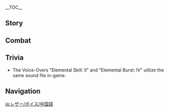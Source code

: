 {{CharacterTabs}}
{{LanguageTabs}}

__TOC__
==Story==
{{VO/Story
|character           = Razor
|language            = zh
|language_s          = zh
|language_t          = zh-tw
|name_s              = 雷泽
|name_t              = 雷澤

|vo_01_01_title_s    = 初次见面…
|vo_01_01_title_t    = 初次見面…
|vo_01_01_subtitle   = Hello
|vo_01_01_file       = VO_{language}{character} Hello.ogg
|vo_01_01_tx_s       = 你的气味…好闻。一起狩猎吧！
|vo_01_01_tx_t       = {{MC|你|妳|mc=1}}的氣味…好聞。一起狩獵吧！
|vo_01_01_rm         = Nǐ de qìwei... hǎowén. Yīqǐ shòuliè ba!
|vo_02_01_title_s    = 闲聊・气味
|vo_02_01_title_t    = 閒聊・氣味
|vo_02_01_subtitle   = Chat: Scent
|vo_02_01_file       = VO_{language}{character} Chat - Scent.ogg
|vo_02_01_tx_s       = 唔，兔子的味道…
|vo_02_01_tx_t       = 唔，兔子的味道…
|vo_02_01_rm         = N, tùzi de wèidao...
|vo_02_02_title_s    = 闲聊・饿
|vo_02_02_title_t    = 閒聊・餓
|vo_02_02_subtitle   = Chat: Hunger
|vo_02_02_file       = VO_{language}{character} Chat - Hunger.ogg
|vo_02_02_tx_s       = 走吗，肚子饿了。
|vo_02_02_tx_t       = 走嗎，肚子餓了。
|vo_02_02_rm         = Zǒu ma, dùzi èle.
|vo_02_03_title_s    = 闲聊・望风
|vo_02_03_title_t    = 閒聊・把風
|vo_02_03_subtitle   = Chat: Wind-gazing
|vo_02_03_file       = VO_{language}{character} Chat - Wind-gazing.ogg
|vo_02_03_tx_s       = 我去望风，走了叫我。
|vo_02_03_tx_t       = 我去望風，走了叫我。
|vo_02_03_rm         = Wǒ qù wàngfēng, zǒule jiào wǒ.

<!-- Weather -->
|vo_03_01_title_s    = 打雷的时候・提醒
|vo_03_01_title_t    = 打雷的時候・提醒
|vo_03_01_subtitle   = When Thunder Strikes: Warning
|vo_03_01_file       = VO_{language}{character} When Thunder Strikes - Warning.ogg
|vo_03_01_tx_s       = 怕就快点躲起来。
|vo_03_01_tx_t       = 怕就快點躲起來。
|vo_03_01_rm         = Pà jiù kuàidiǎn duǒqǐlái.
|vo_03_02_title_s    = 打雷的时候・带路
|vo_03_02_title_t    = 打雷的時候・帶路
|vo_03_02_subtitle   = When Thunder Strikes: Guidance
|vo_03_02_file       = VO_{language}{character} When Thunder Strikes - Guidance.ogg
|vo_03_02_tx_s       = 避开树，跟我来！
|vo_03_02_tx_t       = 避開樹，跟我來！
|vo_03_02_rm         = Bìkāi shù, gēn wǒ lái!
|vo_03_03_title_s    = 起风的时候…
|vo_03_03_title_t    = 起風的時候…
|vo_03_03_subtitle   = When It's Windy
|vo_03_03_file       = VO_{language}{character} When It's Windy.ogg
|vo_03_03_tx_s       = 风…唔…舒服。
|vo_03_03_tx_t       = 風…唔…舒服。
|vo_03_03_rm         = Fēng... N... Shūfu.
|vo_03_04_title_s    = 刮大风了…
|vo_03_04_title_t    = 颳大風了…
|vo_03_04_subtitle   = When the Wind Is Blowing
|vo_03_04_file       = VO_{language}{character} When the Wind Is Blowing.ogg
|vo_03_04_tx_s       = 风…嗯…扎扎的，有点疼。
|vo_03_04_tx_t       = 風…嗯…紮紮的，有點疼。
|vo_03_04_rm         = Fēng... Ng... zhāzhā de, yǒudiǎn téng.
|vo_04_01_title_s    = 早上好…
|vo_04_01_title_t    = 早安…
|vo_04_01_subtitle   = Good Morning
|vo_04_01_file       = VO_{language}{character} Good Morning.ogg
|vo_04_01_tx_s       = 太阳出来了。狩猎一起去？
|vo_04_01_tx_t       = 太陽出來了。狩獵一起去？
|vo_04_01_rm         = Tàiyáng chūláile. Shòuliè yīqǐ qù?
|vo_04_02_title_s    = 中午好…
|vo_04_02_title_t    = 午安…
|vo_04_02_subtitle   = Good Afternoon
|vo_04_02_file       = VO_{language}{character} Good Afternoon.ogg
|vo_04_02_tx_s       = 大块吃肉，开心！
|vo_04_02_tx_t       = 大塊吃肉，開心！
|vo_04_02_rm         = Dà kuài chī ròu, kāixīn!
|vo_04_03_title_s    = 晚上好…
|vo_04_03_title_t    = 晚上好…
|vo_04_03_subtitle   = Good Evening
|vo_04_03_file       = VO_{language}{character} Good Evening.ogg
|vo_04_03_tx_s       = 你去睡觉吧，我看月亮。
|vo_04_03_tx_t       = {{MC|你|妳|mc=1}}去睡覺吧，我看月亮。
|vo_04_03_rm         = Nǐ qù shuìjiào ba, wǒ kàn yuèliang.
|vo_04_04_title_s    = 晚安…
|vo_04_04_title_t    = 晚安…
|vo_04_04_subtitle   = Good Night
|vo_04_04_file       = VO_{language}{character} Good Night.ogg
|vo_04_04_tx_s       = 你睡觉，我看守。明天一起狩猎。
|vo_04_04_tx_t       = {{MC|你|妳|mc=1}}睡覺，我看守。明天一起狩獵。
|vo_04_04_rm         = Nǐ shuìjiaò, wǒ kānshǒu. Míngtiān yīqǐ shòuliè.
|vo_05_01_title_s    = 关于{name_s}自己…
|vo_05_01_title_t    = 關於{name_t}自己…
|vo_05_01_subtitle   = About {character}
|vo_05_01_file       = VO_{language}{character} About {character}.ogg
|vo_05_01_tx_s       = 我是狼。人的爸爸、妈妈，没有。
|vo_05_01_tx_t       = 我是狼。人的爸爸、媽媽，沒有。
|vo_05_01_rm         = Wǒ shì láng. Rén de bàba, māma, méiyǒu.
|vo_06_01_title_s    = 关于我们・朋友
|vo_06_01_title_t    = 關於我們・朋友
|vo_06_01_subtitle   = About us: Friends
|vo_06_01_file       = VO_{language}{character} About Us - Friends.ogg
|vo_06_01_tx_s       = 你是朋友。我和你一起狩猎。
|vo_06_01_tx_t       = {{MC|你|妳|mc=1}}是朋友。我和{{MC|你|妳|mc=1}}一起狩獵。
|vo_06_01_rm_s       = Nǐ shì péngyou. Wǒ hé nǐ yīqǐ shòuliè.
|vo_06_01_rm_t       = Nǐ shì péngyou. Wǒ hàn nǐ yīqǐ shòuliè.
|vo_06_02_title_s    = 关于我们・武器
|vo_06_02_title_t    = 關於我們・武器
|vo_06_02_subtitle   = About us: Weapons
|vo_06_02_friendship = 6
|vo_06_02_file       = VO_{language}{character} About Us - Weapons.ogg
|vo_06_02_tx_s       = 我有铁的爪子和雷的牙。我保护你。
|vo_06_02_tx_t       = 我有鐵的爪子和雷的牙。我保護{{MC|你|妳|mc=1}}。
|vo_06_02_rm_s       = Wǒ yǒu tiě de zhuǎzi hé léi de yá. Wǒ bǎohù nǐ.
|vo_06_02_rm_t       = Wǒ yǒu tiě de zhuǎzi hàn léi de yá. Wǒ bǎohù nǐ.
|vo_07_01_title_s    = 关于「神之眼」…
|vo_07_01_title_t    = 關於「神之眼」…
|vo_07_01_subtitle   = About the [[Vision]]
|vo_07_01_friendship = 4
|vo_07_01_file       = VO_{language}{character} About the Vision.ogg
|vo_07_01_tx_s       = 「神之眼」，师父帮忙。雷的牙打架，保护「卢皮卡」。
|vo_07_01_tx_t       = 「神之眼」，師父幫忙。雷的牙打架，保護「盧皮卡」。
|vo_07_01_rm         = "Shénzhīyǎn", shīfu bāngmáng. Léi de yá dǎjià, bǎohù "Lúpíkǎ".
|vo_07_02_title_s    = 有什么想要分享…
|vo_07_02_title_t    = 有什麼想要分享…
|vo_07_02_subtitle   = Something to Share
|vo_07_02_file       = VO_{language}{character} Something to Share.ogg
|vo_07_02_tx_s       = 晚上，星星很好看。天空，湖里，都有很多很多星星。<br>晚上，城市里，也有很多星星。
|vo_07_02_tx_t       = 晚上，星星很好看。天空，湖裡，都有很多很多星星。<br>晚上，城市裡，也有很多星星。
|vo_07_02_rm_s       = Wǎnshang, xīngxing hěn hǎokàn. Tiānkōng, húlǐ, dōu yòu hěnduō hěnduō xīngxing.<br>Wǎnshang, chéngshì lǐ, yě yǒu hěnduō xīngxing.
|vo_07_02_rm_t       = Wǎnshang, xīngxīng hěn hǎokàn. Tiānkōng, húlǐ, dōu yòu hěnduō hěnduō xīngxīng.<br>Wǎnshang, chéngshì lǐ, yě yǒu hěnduō xīngxīng.
|vo_07_03_title_s    = 感兴趣的见闻…
|vo_07_03_title_t    = 感興趣的見聞…
|vo_07_03_subtitle   = Interesting Things
|vo_07_03_file       = VO_{language}{character} Interesting Things.ogg
|vo_07_03_tx_s       = 我的「卢皮卡」的狼。它们是家人。
|vo_07_03_tx_t       = 我的「盧皮卡」的狼。它們是家人。
|vo_07_03_rm         = Wǒ de "Lúpíkǎ" de láng. Tāmen shì jiārén.
|vo_08_01_title_s    = 关于丽莎…
|vo_08_01_title_t    = 關於麗莎…
|vo_08_01_subtitle   = About [[Lisa]]
|vo_08_01_friendship = 4
|vo_08_01_quest      = The Meaning of Lupical
|vo_08_01_file       = VO_{language}{character} About Lisa.ogg
|vo_08_01_tx_s       = 师父的雷，天空会变黑。很可怕，很强。
|vo_08_01_tx_t       = 師父的雷，天空會變黑。很可怕，很強。
|vo_08_01_rm         = Shīfu de léi, tiānkōng huì biàn hēi. Hěn kěpà, hěn qiǎng.
|vo_08_02_title_s    = 关于芭芭拉…
|vo_08_02_title_t    = 關於芭芭拉…
|vo_08_02_subtitle   = About [[Barbara]]
|vo_08_02_friendship = 4
|vo_08_02_file       = VO_{language}{character} About Barbara.ogg
|vo_08_02_tx_s       = 芭芭拉，亮晶晶的女孩子。很善良。
|vo_08_02_tx_t       = 芭芭拉，亮晶晶的女孩子。很善良。
|vo_08_02_rm         = Bābālā, liàngjīngjīng de nǚháizi. Hěn shànliáng.
|vo_08_03_title_s    = 关于迪卢克…
|vo_08_03_title_t    = 關於迪盧克…
|vo_08_03_subtitle   = About [[Diluc]]
|vo_08_03_friendship = 4
|vo_08_03_file       = VO_{language}{character} About Diluc.ogg
|vo_08_03_tx_s       = 迪卢克，红红的、黑黑的。又冷又热。
|vo_08_03_tx_t       = 迪盧克，紅紅的、黑黑的。又冷又熱。
|vo_08_03_rm         = Dílúkè, hónghóng de, hēihēi de. Yòu lěng yòu rè.
|vo_08_04_title_s    = 关于温迪…
|vo_08_04_title_t    = 關於溫迪…
|vo_08_04_subtitle   = About [[Venti]]
|vo_08_04_friendship = 4
|vo_08_04_file       = VO_{language}{character} About Venti.ogg
|vo_08_04_tx_s       = 诗歌…唔，不明白。虽然不明白，「卢皮卡」喜欢。
|vo_08_04_tx_t       = 詩歌…唔，不明白。雖然不明白，「盧皮卡」喜歡。
|vo_08_04_rm         = Shīgē... N, bù míngbai. Suīrán bù míngbai, "Lúpíkǎ" xǐhuan.
|vo_08_05_title_s    = 关于班尼特…
|vo_08_05_title_t    = 關於班尼特…
|vo_08_05_subtitle   = About [[Bennett]]
|vo_08_05_friendship = 4
|vo_08_05_file       = VO_{language}{character} About Bennett.ogg
|vo_08_05_tx_s       = 班尼特，话很多，和他一起，吃不饱。
|vo_08_05_tx_t       = 班尼特，話很多，和他一起，吃不飽。
|vo_08_05_rm_s       = Bānnítè, huà hěn duō, hé tā yīqǐ, chībubǎo.
|vo_08_05_rm_t       = Bānnítè, huà hěn duō, hàn tā yīqǐ, chībubǎo.
|vo_08_06_title_s    = 关于可莉…
|vo_08_06_title_t    = 關於可莉…
|vo_08_06_subtitle   = About [[Klee]]
|vo_08_06_friendship = 4
|vo_08_06_quest      = The Meaning of Lupical
|vo_08_06_file       = VO_{language}{character} About Klee.ogg
|vo_08_06_tx_s       = 可莉，朋友！朋友，但是，头疼。
|vo_08_06_tx_t       = 可莉，朋友！朋友，但是，頭疼。
|vo_08_06_rm         = Kělì, péngyǒu! Péngyǒu, dànshì, tóuténg.
|vo_08_07_title_s    = 关于法尔伽・陌生
|vo_08_07_title_t    = 關於法爾伽・陌生
|vo_08_07_subtitle   = About [[Varka]]: Stranger
|vo_08_07_friendship = 4
|vo_08_07_file       = VO_{language}{character} About Varka - Stranger.ogg
|vo_08_07_tx_s       = 法尔伽？不认识…
|vo_08_07_tx_t       = 法爾伽？不認識…
|vo_08_07_rm_s       = Fǎ'ěrjiā? Bù rènshi...
|vo_08_07_rm_t       = Fǎ'ěrjiā? Bù rènshì...
|vo_08_08_title_s    = 关于法尔伽・回忆
|vo_08_08_title_t    = 關於法爾伽・回憶
|vo_08_08_subtitle   = About [[Varka]]: Memory
|vo_08_08_friendship = 6
|vo_08_08_file       = VO_{language}{character} About Varka - Memory.ogg
|vo_08_08_tx_s       = 哦…法尔伽，是名字。那个男人，高大。雷泽名字，铁的爪子，他给的。唔…想见他。
|vo_08_08_tx_t       = 哦…法爾伽，是名字。那個男人，高大。雷澤名字，鐵的爪子，他給的。唔…想見他。
|vo_08_08_rm         = O... Fǎ'ěrjiā, shì míngzì. Nèige nánrén, gāodà. Léizé míngzì, tiě de zhuǎzi, tā gěi de. N... xiǎng jiàn tā.
|vo_09_01_title_s    = 想要了解{name_s}・其一
|vo_09_01_title_t    = 想要瞭解{name_t}・其一
|vo_09_01_subtitle   = More About {character}: I
|vo_09_01_file       = VO_{language}{character} More About {character} - 01.ogg
|vo_09_01_tx_s       = 你的气味，善良的味道。喜欢吃肉？
|vo_09_01_tx_t       = {{MC|你|妳|mc=1}}的氣味，善良的味道。喜歡吃肉？
|vo_09_01_rm         = Nǐ de qìwei, shànliáng de wèidào. Xǐhuān chī ròu?
|vo_09_02_title_s    = 想要了解{name_s}・其二
|vo_09_02_title_t    = 想要瞭解{name_t}・其二
|vo_09_02_subtitle   = More About {character}: II
|vo_09_02_friendship = 3
|vo_09_02_file       = VO_{language}{character} More About {character} - 02.ogg
|vo_09_02_tx_s       = 你很强。和狼一样强。喜欢和你狩猎。收获很多。
|vo_09_02_tx_t       = {{MC|你|妳|mc=1}}很強。和狼一樣強。喜歡和{{MC|你|妳|mc=1}}狩獵。收穫很多。
|vo_09_02_rm_s       = Nǐ hěn qiáng. Hé láng yīyàng qiáng. Xǐhuān hé nǐ shòuliè. Shōuhuò hěn duō.
|vo_09_02_rm_t       = Nǐ hěn qiáng. Hàn láng yīyàng qiáng. Xǐhuān hàn nǐ shòuliè. Shōuhuò hěn duō.
|vo_09_03_title_s    = 想要了解{name_s}・其三
|vo_09_03_title_t    = 想要瞭解{name_t}・其三
|vo_09_03_subtitle   = More About {character}: III
|vo_09_03_friendship = 4
|vo_09_03_file       = VO_{language}{character} More About {character} - 03.ogg
|vo_09_03_tx_s       = 卢皮卡是「狼的家」。不对，是「狼的家人」。我的卢皮卡在树林里。它们保护我，说我是卢皮卡。
|vo_09_03_tx_t       = 盧皮卡是「狼的家」。不對，是「狼的家人」。我的盧皮卡在樹林裡。它們保護我，說我是盧皮卡。
|vo_09_03_rm         = Lúpíkǎ shì "láng de jiā". Bùduì, shì "láng de jiārén". Wǒ de Lúpíkǎ zài shùlín lǐ. Tāmen bǎohù wǒ, shuō wǒ shì Lúpíkǎ.
|vo_09_04_title_s    = 想要了解{name_s}・其四
|vo_09_04_title_t    = 想要瞭解{name_t}・其四
|vo_09_04_subtitle   = More About {character}: IV
|vo_09_04_friendship = 5
|vo_09_04_file       = VO_{language}{character} More About {character} - 04.ogg
|vo_09_04_tx_s       = 我只有卢皮卡。<br>但是，就算是卢皮卡，我没有四只脚，不是真的狼。有时候心里难过。
|vo_09_04_tx_t       = 我只有盧皮卡。<br>但是，就算是盧皮卡，我沒有四隻腳，不是真的狼。有時候心裡難過。
|vo_09_04_rm         = Wǒ zhǐyǒu Lúpíkǎ.<br>Dànshì, jiùsuàn shì Lúpíkǎ, wǒ méiyǒu sì zhī jiǎo, bùshì zhēn de láng. Yǒushíhòu xīnlǐ nánguò.
|vo_09_05_title_s    = 想要了解{name_s}・其五
|vo_09_05_title_t    = 想要瞭解{name_t}・其五
|vo_09_05_subtitle   = More About {character}: V
|vo_09_05_friendship = 6
|vo_09_05_file       = VO_{language}{character} More About {character} - 05.ogg
|vo_09_05_tx_s       = 和你一起奔跑开心，和你一起狩猎开心。和你一起，我是狼，我是人，都没关系。<br>你是朋友，你是我的「卢皮卡」。我想要你也开心。
|vo_09_05_tx_t       = 和{{MC|你|妳|mc=1}}一起奔跑開心，和{{MC|你|妳|mc=1}}一起狩獵開心。和{{MC|你|妳|mc=1}}一起，我是狼，我是人，都沒關係。<br>{{MC|你|妳|mc=1}}是朋友，{{MC|你|妳|mc=1}}是我的「盧皮卡」。我想要{{MC|你|妳|mc=1}}也開心。
|vo_09_05_rm_s       = Hé nǐ yīqǐ bēnpǎo kāixīn, hé nǐ yīqǐ shòuliè kāixīn. Hé nǐ yīqǐ, wǒ shì láng, wǒ shì rén, dōu méiguānxi.<br>Nǐ shì péngyǒu, nǐ shì wǒ de "Lúpíkǎ". Wǒ xiǎngyào nǐ yě kāixīn.
|vo_09_05_rm_t       = Hàn nǐ yīqǐ bēnpǎo kāixīn, hàn nǐ yīqǐ shòuliè kāixīn. Hàn nǐ yīqǐ, wǒ shì láng, wǒ shì rén, dōu méiguānxì.<br>Nǐ shì péngyǒu, nǐ shì wǒ de "Lúpíkǎ". Wǒ xiǎngyào nǐ yě kāixīn.
|vo_10_01_title_s    = {name_s}的爱好…
|vo_10_01_title_t    = {name_t}的愛好…
|vo_10_01_subtitle   = {character}'s Hobbies
|vo_10_01_file       = VO_{language}{character} Hobbies.ogg
|vo_10_01_tx_s       = 喜欢卢皮卡。喜欢树林。喜欢朋友。喜欢奔跑。
|vo_10_01_tx_t       = 喜歡盧皮卡。喜歡樹林。喜歡朋友。喜歡奔跑。
|vo_10_01_rm         = Xǐhuān Lúpíkǎ. Xǐhuān shùlín. Xǐhuān péngyǒu. Xǐhuān bēnpǎo.
|vo_10_02_title_s    = {name_s}的烦恼…
|vo_10_02_title_t    = {name_t}的煩惱…
|vo_10_02_subtitle   = {character}'s Troubles
|vo_10_02_file       = VO_{language}{character} Troubles.ogg
|vo_10_02_tx_s       = 说话很累，很难。但是，不说话不行。
|vo_10_02_tx_t       = 說話很累，很難。但是，不說話不行。
|vo_10_02_rm         = Shuōhuà hěn lèi, hěn nán. Dànshì, bù shuōhuà bùxíng.
|vo_10_03_title_s    = 喜欢的食物…
|vo_10_03_title_t    = 喜歡的食物…
|vo_10_03_subtitle   = Favorite Food
|vo_10_03_file       = VO_{language}{character} Favorite Food.ogg
|vo_10_03_tx_s       = 喜欢肉。喜欢土豆。
|vo_10_03_tx_t       = 喜歡肉。喜歡馬鈴薯。
|vo_10_03_rm_s       = Xǐhuān ròu. Xǐhuān tǔdòu.
|vo_10_03_rm_t       = Xǐhuān ròu. Xǐhuān mǎlíngshǔ.
|vo_10_04_title_s    = 讨厌的食物…
|vo_10_04_title_t    = 討厭的食物…
|vo_10_04_subtitle   = Least Favorite Food
|vo_10_04_file       = VO_{language}{character} Least Favorite Food.ogg
|vo_10_04_tx_s       = 蔬菜不好。我吃的肉才吃菜。
|vo_10_04_tx_t       = 蔬菜不好。我吃的肉才吃菜。
|vo_10_04_rm         = Shūcài bùhǎo. Wǒ chī de ròu cái chī cài.

<!-- Receiving a Gift -->
|vo_11_01_title_s    = 收到赠礼・其一
|vo_11_01_title_t    = 收到贈禮・其一
|vo_11_01_subtitle   = Receiving a Gift: I
|vo_11_01_file       = VO_{language}{character} Receiving a Gift - 01.ogg
|vo_11_01_tx_s       = 气味很香，味道一样好。喜欢。
|vo_11_01_tx_t       = 氣味很香，味道一樣好。喜歡。
|vo_11_01_rm         = Qìwèi hěn xiāng, wèidào yīyàng hǎo. Xǐhuān.
|vo_11_02_title_s    = 收到赠礼・其二
|vo_11_02_title_t    = 收到贈禮・其二
|vo_11_02_subtitle   = Receiving a Gift: II
|vo_11_02_file       = VO_{language}{character} Receiving a Gift - 02.ogg
|vo_11_02_tx_s       = 吃了有力气，很开心。
|vo_11_02_tx_t       = 吃了有力氣，很開心。
|vo_11_02_rm         = Chǐle yǒu lìqì, hěn kāixīn.
|vo_11_03_title_s    = 收到赠礼・其三
|vo_11_03_title_t    = 收到贈禮・其三
|vo_11_03_subtitle   = Receiving a Gift: III
|vo_11_03_file       = VO_{language}{character} Receiving a Gift - 03.ogg
|vo_11_03_tx_s       = 吃，不好。不吃，不好。有些难过。
|vo_11_03_tx_t       = 吃，不好。不吃，不好。有些難過。
|vo_11_03_rm         = Chī, bùhǎo. Bùchī, bù hǎo. Yǒu xiē nánguò.
|vo_12_01_title_s    = 生日…
|vo_12_01_title_t    = 生日…
|vo_12_01_subtitle   = Birthday
|vo_12_01_file       = VO_{language}{character} Birthday.ogg
|vo_12_01_tx_s       = 今天是你的…你是在很多很多个月以前的，今天出生的。想和你一起开心。今天一起吃肉。
|vo_12_01_tx_t       = 今天是{{MC|你|妳|mc=1}}的…{{MC|你|妳|mc=1}}是在很多很多個月以前的，今天出生的。想和{{MC|你|妳|mc=1}}一起開心。今天一起吃肉。
|vo_12_01_rm_s       = Jīntiān shì nǐ de... Nǐ shì zài hěnduō hěnduō gè yuè yǐqián de, jīntiān chūshēng de. Xiǎng hé nǐ yīqǐ kāixīn. Jīntiān yīqǐ chī ròu.
|vo_12_01_rm_t       = Jīntiān shì nǐ de... Nǐ shì zài hěnduō hěnduō gè yuè yǐqián de, jīntiān chūshēng de. Xiǎng hàn nǐ yīqǐ kāixīn. Jīntiān yīqǐ chī ròu.
|vo_13_01_title_s    = 突破的感受・起
|vo_13_01_title_t    = 突破的感受・起
|vo_13_01_subtitle   = Feelings About Ascension: Intro
|vo_13_01_ascension  = 1
|vo_13_01_file       = VO_{language}{character} Feelings About Ascension -  01.ogg
|vo_13_01_tx_s       = 手臂，更粗了…？
|vo_13_01_tx_t       = 手臂，更粗了…？
|vo_13_01_rm         = Shǒubì, gèng cūle...?
|vo_13_02_title_s    = 突破的感受・承
|vo_13_02_title_t    = 突破的感受・承
|vo_13_02_subtitle   = Feelings About Ascension: Building Up
|vo_13_02_ascension  = 2
|vo_13_02_file       = VO_{language}{character} Feelings About Ascension -  02.ogg
|vo_13_02_tx_s       = 磨爪子，磨牙，要更强！
|vo_13_02_tx_t       = 磨爪子，磨牙，要更強！
|vo_13_02_rm         = Mó zhuǎzi, mó yá, yào gèng qiáng!
|vo_13_03_title_s    = 突破的感受・转
|vo_13_03_title_t    = 突破的感受・轉
|vo_13_03_subtitle   = Feelings About Ascension: Climax
|vo_13_03_ascension  = 4
|vo_13_03_file       = VO_{language}{character} Feelings About Ascension -  03.ogg
|vo_13_03_tx_s       = 跑，狩猎。不够，不行！我要…更强。
|vo_13_03_tx_t       = 跑，狩獵。不夠，不行！我要…更強。
|vo_13_03_rm         = Pǎo, shòuliè. Bùgòu, bùxíng! Wǒ yào... gèng qiáng.
|vo_13_04_title_s    = 突破的感受・合
|vo_13_04_title_t    = 突破的感受・合
|vo_13_04_subtitle   = Feelings About Ascension: Conclusion
|vo_13_04_ascension  = 6
|vo_13_04_file       = VO_{language}{character} Feelings About Ascension -  04.ogg
|vo_13_04_tx_s       = 牙齿，爪子，腿。更强，更有力气…保护你！
|vo_13_04_tx_t       = 牙齒，爪子，腿。更強，更有力氣…保護{{MC|你|妳|mc=1}}！
|vo_13_04_rm         = Yáchǐ, zhuǎzi, tuǐ. Gèng qiáng, gèng yǒu lìqì... bǎohù nǐ!
}}

==Combat==
{{Combat VO
|character           = Razor
|language            = zh

|skill_1_tx_s        = 走开！
|skill_1_tx_t        = 走開！
|skill_1_rm          = Zǒukāi!
|skill_2_tx_s        = 啊！
|skill_2_tx_t        = 啊！
|skill_2_rm          = A!
|skill_3_tx_s        = 嗷！
|skill_3_tx_t        = 嗷！
|skill_3_rm          = Ao!
|skill_4_file        = Elemental Skill 1 06
|skill_4_tx_s        = 别过来！
|skill_4_tx_t        = 別過來！
|skill_4_rm          = Bié guòlái!

|burst_1_tx_s        = 嗷&mdash;&mdash;
|burst_1_tx_t        = 嗷&mdash;&mdash;
|burst_1_rm          = Ao{{lmdash}}
|burst_2_tx_s        = Blitz！
|burst_2_tx_t        = Blitz！
|burst_2_rm          = 
|burst_3_tx_s        = 嚎&mdash;&mdash;
|burst_3_tx_t        = 嚎&mdash;&mdash;
|burst_3_rm          = Hao{{lmdash}}
|burst_4_file        = Elemental Skill 1 02
|burst_4_tx_s        = 啊&mdash;&mdash;
|burst_4_tx_t        = 啊&mdash;&mdash;
|burst_4_rm          = A{{lmdash}}

|sprint-s_1_file     = Sprint Start 01,Sprint Start 02,Sprint Start 03

|glider_1_file       = Deploying Wind Glider 01,Deploying Wind Glider 02,Deploying Wind Glider 03

|chest_1_tx_s        = 这些东西，可能有用？
|chest_1_tx_t        = 這些東西，可能有用？
|chest_1_rm_s        = Zhèxiē dōngxi, kěnéng yǒuyòng?
|chest_1_rm_t        = Zhèxiē dōngxī, kěnéng yǒuyòng?
|chest_2_tx_s        = 箱子，用完可以，装东西。
|chest_2_tx_t        = 箱子，用完可以，裝東西。
|chest_2_rm          = Xiāngzi, yòng wán kěyǐ, zhuāng dōngxi.
|chest_3_tx_s        = 宝藏的气味。奇怪。
|chest_3_tx_t        = 寶藏的氣味。奇怪。
|chest_3_rm          = Bǎozàng de qìwei. Qíguài.

|low-hp_1_tx_s       = 疼。
|low-hp_1_tx_t       = 疼。
|low-hp_1_rm         = Téng.
|low-hp_2_tx_s       = 嗷&mdash;&mdash;
|low-hp_2_tx_t       = 嗷&mdash;&mdash;
|low-hp_2_rm         = Ao&mdash;&mdash;
|low-hp_3_tx_s       = 杀了你！…
|low-hp_3_tx_t       = 殺了你！…
|low-hp_3_rm         = Shāle nǐ!...

|ally-low-hp_1_tx_s  = 不行。
|ally-low-hp_1_tx_t  = 不行。
|ally-low-hp_1_rm    = Bùxíng.
|ally-low-hp_2_tx_s  = 活下来！
|ally-low-hp_2_tx_t  = 活下來！
|ally-low-hp_2_rm    = Huó xià lái!

|fallen_1_tx_s       = 唔，好难呼吸…
|fallen_1_tx_t       = 唔，好難呼吸…
|fallen_1_rm         = N, hǎo nán hūxī...
|fallen_2_tx_s       = 想回去…
|fallen_2_tx_t       = 想回去…
|fallen_2_rm         = Xiǎng huíqù...
|fallen_3_tx_s       = 我的…卢皮卡…
|fallen_3_tx_t       = 我的…盧皮卡…
|fallen_3_rm         = Wǒ de... Lúpíkǎ...

|hit-l_1_file        = Light Hit Taken 01,Light Hit Taken 02,Light Hit Taken 03,Light Hit Taken 04,Light Hit Taken 05,Light Hit Taken 06

|hit-h_1_file        = Heavy Hit Taken 02
|hit-h_1_tx_s        = 嘴里，咸的…
|hit-h_1_tx_t        = 嘴裡，鹹的…
|hit-h_1_rm          = Zuǐlǐ, xián de...
|hit-h_2_file        = Heavy Hit Taken 01,Heavy Hit Taken 03,Heavy Hit Taken 04,Heavy Hit Taken 05,Heavy Hit Taken 06

|join_1_tx_s         = 我打头阵。
|join_1_tx_t         = 我打頭陣。
|join_1_rm           = Wǒ dǎtóuzhèn.
|join_2_tx_s         = 要去哪里？
|join_2_tx_t         = 要去哪裡？
|join_2_rm           = Yào qù nǎlǐ?
|join_3_tx_s         = 背后，交给我。
|join_3_tx_t         = 背後，交給我。
|join_3_rm           = Bèihòu, jiāogěi wǒ.

|idle_1_file         = Standby 02

|atk-l_1_file        = Light Attack 01,Light Attack 02,Light Attack 03,Light Attack 04,Light Attack 05,Light Attack 06

|atk-m_1_file        = Mid Attack 01,Mid Attack 02,Mid Attack 03

|atk-h_1_file        = Heavy Attack 01,Heavy Attack 02,Heavy Attack 03

|climb_1_file        = Climbing 01,Climbing 02,Climbing 03,Climbing 04,Climbing 05

|jump_1_file         = Jumping 01,Jumping 02,Jumping 03,Jumping 04,Jumping 05
}}

==Trivia==
* The Voice-Overs "Elemental Skill: II" and "Elemental Burst: IV" utilize the same sound file in-game.

==Navigation==
{{Character Navbox|VO-ZH}}

[[ja:レザー/ボイス/中国語]]